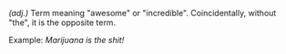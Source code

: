 ''(adj.)'' Term meaning "awesome" or "incredible". Coincidentally, without "the", it is the opposite term.

Example: ''Marijuana is the shit!''
{{rfc}}